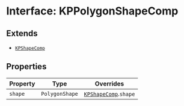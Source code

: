 # Interface: KPPolygonShapeComp

## Extends

- [`KPShapeComp`](/api/interfaces/KPShapeComp)

## Properties

| Property | Type | Overrides |
| ------ | ------ | ------ |
| `shape` | `PolygonShape` | [`KPShapeComp`](/api/interfaces/KPShapeComp).`shape` |
